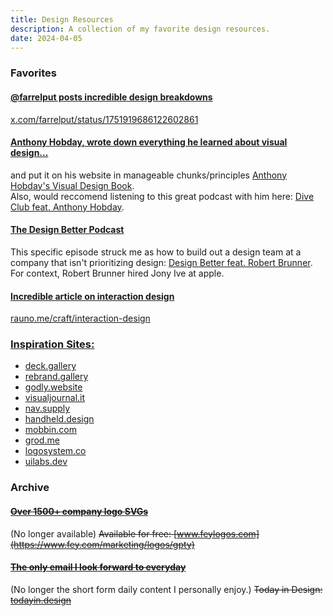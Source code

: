 ```yaml
---
title: Design Resources
description: A collection of my favorite design resources.
date: 2024-04-05
---
```


### Favorites

#### [@farrelput posts incredible design breakdowns](#farrelput-posts-incredible-design-breakdowns)

[x.com/farrelput/status/1751919686122602861](https://twitter.com/farrelput/status/1751919686122602861)

#### [Anthony Hobday, wrote down everything he learned about visual design...](#anthony-hobday-wrote-down-everything-he-learned-about-visual-design)

and put it on his website in manageable chunks/principles [Anthony Hobday's Visual Design Book](https://anthonyhobday.com/books/visualdesign/).  
Also, would reccomend listening to this great podcast with him here: [Dive Club feat. Anthony Hobday](https://open.spotify.com/episode/0LOhpXHUAZRByXPO4vc3hS?si=62ce49825a3a4d7c).

#### [The Design Better Podcast](#great-podcast-in-general)

This specific episode struck me as how to build out a design team at a company that isn't prioritizing design: [Design Better feat. Robert Brunner](https://open.spotify.com/episode/7sTYTKGyPXu2kUR7DbkIv2?si=91a4553244c14113).
For context, Robert Brunner hired Jony Ive at apple.

#### [Incredible article on interaction design](#incredible-article-on-interaction-design)

[rauno.me/craft/interaction-design](https://rauno.me/craft/interaction-design)

### [Inspiration Sites:](#inspiration-sites)

- [deck.gallery](https://www.deck.gallery/)
- [rebrand.gallery](https://www.rebrand.gallery/)
- [godly.website](https://godly.website/)
- [visualjournal.it](https://visualjournal.it/)
- [nav.supply](https://nav.supply/)
- [handheld.design](https://handheld.design/)
- [mobbin.com](https://mobbin.com/browse/ios/apps)
- [grod.me](https://www.grod.me/)
- [logosystem.co](https://logosystem.co/)
- [uilabs.dev](https://www.uilabs.dev/)

### Archive

#### ~~[Over 1500+ company logo SVGs](#over-1500-company-logo-svgs)~~

(No longer available) ~~Available for free: [www.feylogos.com](https://www.fey.com/marketing/logos/gpty)~~

#### ~~[The only email I look forward to everyday](#the-only-email-i-look-forward-to-everyday)~~

(No longer the short form daily content I personally enjoy.) ~~Today in Design: [todayin.design](https://www.todayin.design/)~~
